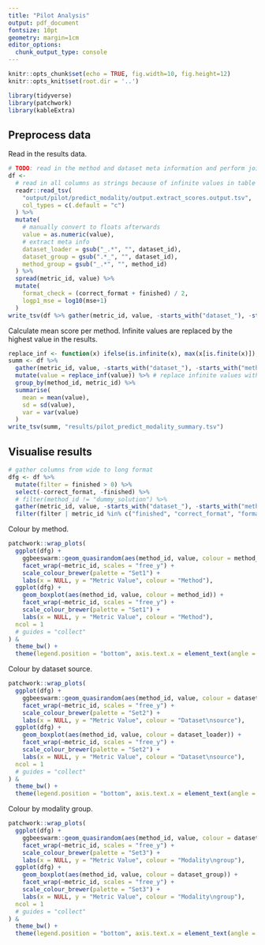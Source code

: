 ```yaml
---
title: "Pilot Analysis"
output: pdf_document
fontsize: 10pt
geometry: margin=1cm
editor_options: 
  chunk_output_type: console
---
```


```r
knitr::opts_chunk$set(echo = TRUE, fig.width=10, fig.height=12)
knitr::opts_knit$set(root.dir = '..')

library(tidyverse)
library(patchwork)
library(kableExtra)
```

## Preprocess data

Read in the results data.

```r
# TODO: read in the method and dataset meta information and perform joins.
df <- 
  # read in all columns as strings because of infinite values in table
  readr::read_tsv(
    "output/pilot/predict_modality/output.extract_scores.output.tsv",
    col_types = c(.default = "c")
  ) %>%
  mutate(
    # manually convert to floats afterwards
    value = as.numeric(value),
    # extract meta info
    dataset_loader = gsub("_.*", "", dataset_id),
    dataset_group = gsub(".*_", "", dataset_id),
    method_group = gsub("_.*", "", method_id)
  ) %>% 
  spread(metric_id, value) %>% 
  mutate(
    format_check = (correct_format + finished) / 2,
    logp1_mse = log10(mse+1)
  )
write_tsv(df %>% gather(metric_id, value, -starts_with("dataset_"), -starts_with("method_")), "results/pilot_predict_modality_scores.tsv")
```

Calculate mean score per method. Infinite values are replaced by the highest 
value in the results.
```r
replace_inf <- function(x) ifelse(is.infinite(x), max(x[is.finite(x)]), x)
summ <- df %>% 
  gather(metric_id, value, -starts_with("dataset_"), -starts_with("method_")) %>% 
  mutate(value = replace_inf(value)) %>% # replace infinite values with the max
  group_by(method_id, metric_id) %>%
  summarise(
    mean = mean(value),
    sd = sd(value),
    var = var(value)
  )
write_tsv(summ, "results/pilot_predict_modality_summary.tsv")
```


\newpage
## Visualise results
```r
# gather columns from wide to long format
dfg <- df %>%
  mutate(filter = finished > 0) %>%
  select(-correct_format, -finished) %>%
  # filter(method_id != "dummy_solution") %>%
  gather(metric_id, value, -starts_with("dataset_"), -starts_with("method"), -filter) %>%
  filter(filter | metric_id %in% c("finished", "correct_format", "format_check"))
```

Colour by method.

```r
patchwork::wrap_plots(
  ggplot(dfg) +
    ggbeeswarm::geom_quasirandom(aes(method_id, value, colour = method_id), groupOnX = TRUE, size = 1) +
    facet_wrap(~metric_id, scales = "free_y") +
    scale_colour_brewer(palette = "Set1") +
    labs(x = NULL, y = "Metric Value", colour = "Method"),
  ggplot(dfg) +
    geom_boxplot(aes(method_id, value, colour = method_id)) +
    facet_wrap(~metric_id, scales = "free_y") +
    scale_colour_brewer(palette = "Set1") +
    labs(x = NULL, y = "Metric Value", colour = "Method"),
  ncol = 1
  # guides = "collect"
) &
  theme_bw() +
  theme(legend.position = "bottom", axis.text.x = element_text(angle = 15, hjust = 1))
```

\newpage
Colour by dataset source.

```r
patchwork::wrap_plots(
  ggplot(dfg) +
    ggbeeswarm::geom_quasirandom(aes(method_id, value, colour = dataset_loader), groupOnX = TRUE, size = 1) +
    facet_wrap(~metric_id, scales = "free_y") +
    scale_colour_brewer(palette = "Set2") +
    labs(x = NULL, y = "Metric Value", colour = "Dataset\nsource"),
  ggplot(dfg) +
    geom_boxplot(aes(method_id, value, colour = dataset_loader)) +
    facet_wrap(~metric_id, scales = "free_y") +
    scale_colour_brewer(palette = "Set2") +
    labs(x = NULL, y = "Metric Value", colour = "Dataset\nsource"),
  ncol = 1
  # guides = "collect"
) &
  theme_bw() +
  theme(legend.position = "bottom", axis.text.x = element_text(angle = 15, hjust = 1))
```

\newpage
Colour by modality group.

```r
patchwork::wrap_plots(
  ggplot(dfg) +
    ggbeeswarm::geom_quasirandom(aes(method_id, value, colour = dataset_group), groupOnX = TRUE, size = 1) +
    facet_wrap(~metric_id, scales = "free_y") +
    scale_colour_brewer(palette = "Set3") +
    labs(x = NULL, y = "Metric Value", colour = "Modality\ngroup"),
  ggplot(dfg) +
    geom_boxplot(aes(method_id, value, colour = dataset_group)) +
    facet_wrap(~metric_id, scales = "free_y") +
    scale_colour_brewer(palette = "Set3") +
    labs(x = NULL, y = "Metric Value", colour = "Modality\ngroup"),
  ncol = 1
  # guides = "collect"
) &
  theme_bw() +
  theme(legend.position = "bottom", axis.text.x = element_text(angle = 15, hjust = 1))
```

